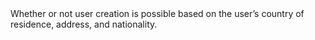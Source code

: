   

  

<ResponseField name="BlockUserCreation" type="boolean" >    
Whether or not user creation is possible based on the user’s country of residence, address, and nationality. 
</ResponseField>